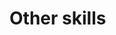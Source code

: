 # Other skills

\begin{cvskills}
  \cvskill
    {Data Science}
    {User level in R \textbullet \ R package developer}
    
  \cvskill
    {Reproducible reports}
    {User level in Rmarkdown \textbullet \ markdown \textbullet \ \LaTeX \textbullet \ pandoc}
    
  \cvskill
    {Languages}
    {English (native speaker) \textbullet \ German (fluent) \textbullet \ French (intermediate)}
    
\end{cvskills}
